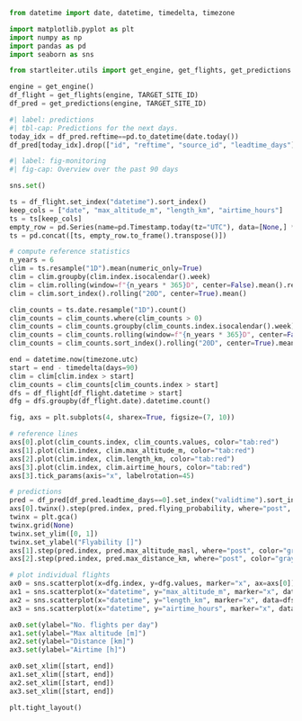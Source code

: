 ```python
from datetime import date, datetime, timedelta, timezone

import matplotlib.pyplot as plt
import numpy as np
import pandas as pd
import seaborn as sns

from startleiter.utils import get_engine, get_flights, get_predictions

engine = get_engine()
df_flight = get_flights(engine, TARGET_SITE_ID)
df_pred = get_predictions(engine, TARGET_SITE_ID)
```

```python
#| label: predictions
#| tbl-cap: Predictions for the next days.
today_idx = df_pred.reftime==pd.to_datetime(date.today())
df_pred[today_idx].drop(["id", "reftime", "source_id", "leadtime_days"], axis=1)
```

```python
#| label: fig-monitoring
#| fig-cap: Overview over the past 90 days

sns.set()

ts = df_flight.set_index("datetime").sort_index()
keep_cols = ["date", "max_altitude_m", "length_km", "airtime_hours"]
ts = ts[keep_cols]
empty_row = pd.Series(name=pd.Timestamp.today(tz="UTC"), data=[None,] * len(keep_cols), index=keep_cols)
ts = pd.concat([ts, empty_row.to_frame().transpose()])

# compute reference statistics
n_years = 6
clim = ts.resample("1D").mean(numeric_only=True)
clim = clim.groupby(clim.index.isocalendar().week)
clim = clim.rolling(window=f"{n_years * 365}D", center=False).mean().reset_index(0, drop=True)
clim = clim.sort_index().rolling("20D", center=True).mean()

clim_counts = ts.date.resample("1D").count()
clim_counts = clim_counts.where(clim_counts > 0)
clim_counts = clim_counts.groupby(clim_counts.index.isocalendar().week)
clim_counts = clim_counts.rolling(window=f"{n_years * 365}D", center=False).mean().reset_index(0, drop=True)
clim_counts = clim_counts.sort_index().rolling("20D", center=True).mean()

end = datetime.now(timezone.utc)
start = end - timedelta(days=90)
clim = clim[clim.index > start]
clim_counts = clim_counts[clim_counts.index > start]
dfs = df_flight[df_flight.datetime > start]
dfg = dfs.groupby(df_flight.date).datetime.count()

fig, axs = plt.subplots(4, sharex=True, figsize=(7, 10))

# reference lines
axs[0].plot(clim_counts.index, clim_counts.values, color="tab:red")
axs[1].plot(clim.index, clim.max_altitude_m, color="tab:red")
axs[2].plot(clim.index, clim.length_km, color="tab:red")
axs[3].plot(clim.index, clim.airtime_hours, color="tab:red")
axs[3].tick_params(axis="x", labelrotation=45)

# predictions
pred = df_pred[df_pred.leadtime_days==0].set_index("validtime").sort_index()
axs[0].twinx().step(pred.index, pred.flying_probability, where="post", color="gray", alpha=0.5)
twinx = plt.gca()
twinx.grid(None)
twinx.set_ylim([0, 1])
twinx.set_ylabel("Flyability []")
axs[1].step(pred.index, pred.max_altitude_masl, where="post", color="gray", alpha=0.5)
axs[2].step(pred.index, pred.max_distance_km, where="post", color="gray", alpha=0.5)

# plot individual flights
ax0 = sns.scatterplot(x=dfg.index, y=dfg.values, marker="x", ax=axs[0])
ax1 = sns.scatterplot(x="datetime", y="max_altitude_m", marker="x", data=dfs, ax=axs[1])
ax2 = sns.scatterplot(x="datetime", y="length_km", marker="x", data=dfs, ax=axs[2])
ax3 = sns.scatterplot(x="datetime", y="airtime_hours", marker="x", data=dfs, ax=axs[3])

ax0.set(ylabel="No. flights per day")
ax1.set(ylabel="Max altitude [m]")
ax2.set(ylabel="Distance [km]")
ax3.set(ylabel="Airtime [h]")

ax0.set_xlim([start, end])
ax1.set_xlim([start, end])
ax2.set_xlim([start, end])
ax3.set_xlim([start, end])

plt.tight_layout()
```